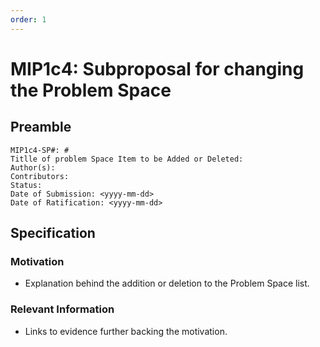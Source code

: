 ```yaml
---
order: 1
---
```


# MIP1c4: Subproposal for changing the Problem Space

## Preamble
```
MIP1c4-SP#: # 
Titlle of problem Space Item to be Added or Deleted:
Author(s):
Contributors:
Status:
Date of Submission: <yyyy-mm-dd>
Date of Ratification: <yyyy-mm-dd>
```
## Specification
    
### Motivation
- Explanation behind the addition or deletion to the Problem Space list. 

### Relevant Information
-  Links to evidence further backing the motivation.
